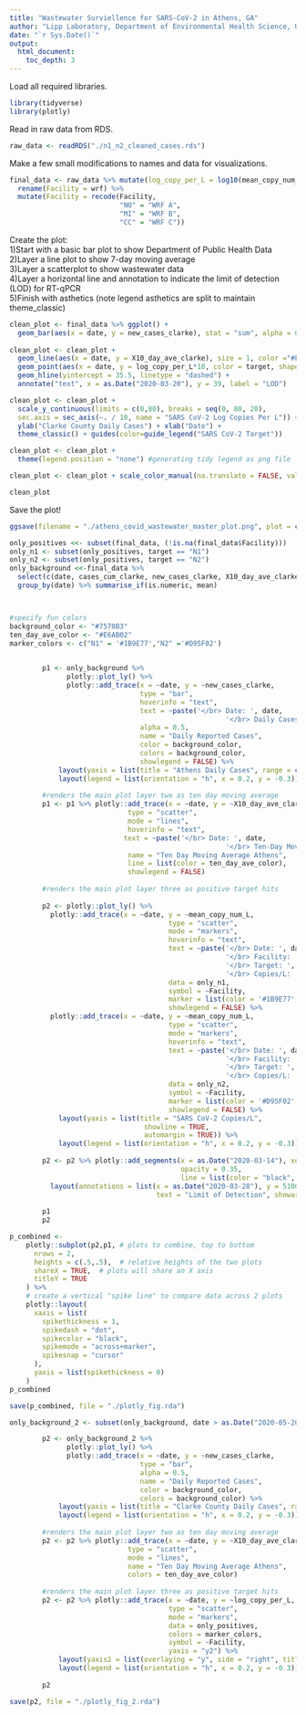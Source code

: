 ```yaml
---
title: "Wastewater Surviellence for SARS-CoV-2 in Athens, GA"
author: "Lipp Laboratory, Department of Environmental Health Science, University of Georgia"
date: "`r Sys.Date()`"
output: 
  html_document:
    toc_depth: 3
---
```


Load all required libraries.
```r
library(tidyverse)
library(plotly)
```

Read in raw data from RDS.
```r
raw_data <- readRDS("./n1_n2_cleaned_cases.rds")
```

Make a few small modifications to names and data for visualizations.
```r
final_data <- raw_data %>% mutate(log_copy_per_L = log10(mean_copy_num_L)) %>%
  rename(Facility = wrf) %>%
  mutate(Facility = recode(Facility, 
                           "NO" = "WRF A",
                           "MI" = "WRF B",
                           "CC" = "WRF C"))
```

Create the plot:  
1)Start with a basic bar plot to show Department of Public Health Data  
2)Layer a line plot to show 7-day moving average  
3)Layer a scatterplot to show wastewater data  
4)Layer a horizontal line and annotation to indicate the limit of detection (LOD) for RT-qPCR  
5)Finish with asthetics (note legend asthetics are split to maintain theme_classic)  
```r
clean_plot <- final_data %>% ggplot() + 
  geom_bar(aes(x = date, y = new_cases_clarke), stat = "sum", alpha = 0.35, fill = "#7570B3", show.legend = FALSE)
  
clean_plot <- clean_plot + 
  geom_line(aes(x = date, y = X10_day_ave_clarke), size = 1, color ="#E6AB02") +           
  geom_point(aes(x = date, y = log_copy_per_L*10, color = target, shape = Facility), size = 2.5) +
  geom_hline(yintercept = 35.5, linetype = "dashed") +
  annotate("text", x = as.Date("2020-03-20"), y = 39, label = "LOD")

clean_plot <- clean_plot + 
  scale_y_continuous(limits = c(0,80), breaks = seq(0, 80, 20), 
  sec.axis = sec_axis(~. / 10, name = "SARS CoV-2 Log Copies Per L")) +
  ylab("Clarke County Daily Cases") + xlab("Date") + 
  theme_classic() + guides(color=guide_legend("SARS CoV-2 Target")) 

clean_plot <- clean_plot + 
  theme(legend.position = "none") #generating tidy legend as png file

clean_plot <- clean_plot + scale_color_manual(na.translate = FALSE, values = c("#1B9E77", "#D95F02")) + scale_shape_manual(na.translate = FALSE, values = c(1:2))

clean_plot
```

Save the plot!
```r
ggsave(filename = "./athens_covid_wastewater_master_plot.png", plot = clean_plot)
```


```r
only_positives <<- subset(final_data, (!is.na(final_data$Facility)))
only_n1 <- subset(only_positives, target == "N1")
only_n2 <- subset(only_positives, target == "N2")
only_background <<-final_data %>% 
  select(c(date, cases_cum_clarke, new_cases_clarke, X10_day_ave_clarke, cases_per_100000_clarke)) %>%
  group_by(date) %>% summarise_if(is.numeric, mean)



#specify fun colors
background_color <- "#7570B3"
ten_day_ave_color <- "#E6AB02"
marker_colors <- c("N1" = '#1B9E77',"N2" ='#D95F02')
    
```



```r
        p1 <- only_background %>%
              plotly::plot_ly() %>%
              plotly::add_trace(x = ~date, y = ~new_cases_clarke, 
                                type = "bar", 
                                hoverinfo = "text",
                                text = ~paste('</br> Date: ', date,
                                                     '</br> Daily Cases: ', new_cases_clarke),
                                alpha = 0.5,
                                name = "Daily Reported Cases",
                                color = background_color,
                                colors = background_color,
                                showlegend = FALSE) %>%
            layout(yaxis = list(title = "Athens Daily Cases", range = c(0,80), showline=TRUE)) %>%
            layout(legend = list(orientation = "h", x = 0.2, y = -0.3))
        
        #renders the main plot layer two as ten day moving average
        p1 <- p1 %>% plotly::add_trace(x = ~date, y = ~X10_day_ave_clarke, 
                             type = "scatter",
                             mode = "lines",
                             hoverinfo = "text",
                            text = ~paste('</br> Date: ', date,
                                                     '</br> Ten-Day Moving Average: ', X10_day_ave_clarke),
                             name = "Ten Day Moving Average Athens",
                             line = list(color = ten_day_ave_color),
                             showlegend = FALSE)
        
        #renders the main plot layer three as positive target hits
        
        p2 <- plotly::plot_ly() %>%
          plotly::add_trace(x = ~date, y = ~mean_copy_num_L,
                                       type = "scatter",
                                       mode = "markers",
                                       hoverinfo = "text",
                                       text = ~paste('</br> Date: ', date,
                                                     '</br> Facility: ', Facility,
                                                     '</br> Target: ', target,
                                                     '</br> Copies/L: ', round(mean_copy_num_L, digits = 2)),
                                       data = only_n1,
                                       symbol = ~Facility,
                                       marker = list(color = '#1B9E77', size = 8, opacity = 0.65),
                                       showlegend = FALSE) %>%
          plotly::add_trace(x = ~date, y = ~mean_copy_num_L,
                                       type = "scatter",
                                       mode = "markers",
                                       hoverinfo = "text",
                                       text = ~paste('</br> Date: ', date,
                                                     '</br> Facility: ', Facility,
                                                     '</br> Target: ', target,
                                                     '</br> Copies/L: ', round(mean_copy_num_L, digits = 2)),
                                       data = only_n2,
                                       symbol = ~Facility,
                                       marker = list(color = '#D95F02', size = 8, opacity = 0.65),
                                       showlegend = FALSE) %>%
            layout(yaxis = list(title = "SARS CoV-2 Copies/L", 
                                 showline = TRUE,
                                 automargin = TRUE)) %>%
            layout(legend = list(orientation = "h", x = 0.2, y = -0.3))
        
        p2 <- p2 %>% plotly::add_segments(x = as.Date("2020-03-14"), xend = ~max(date + 10), y = 3571.4, yend = 3571.4,
                                          opacity = 0.35,
                                          line = list(color = "black", dash = "dash")) %>%
          layout(annotations = list(x = as.Date("2020-03-28"), y = 510000, xref = "x", yref = "y", 
                                    text = "Limit of Detection", showarrow = FALSE))
        
        p1
        p2
```

```r
p_combined <-
    plotly::subplot(p2,p1, # plots to combine, top to bottom
      nrows = 2,
      heights = c(.5,.5),  # relative heights of the two plots
      shareX = TRUE,  # plots will share an X axis
      titleY = TRUE
    ) %>%
    # create a vertical "spike line" to compare data across 2 plots
    plotly::layout(
      xaxis = list(
        spikethickness = 1,
        spikedash = "dot",
        spikecolor = "black",
        spikemode = "across+marker",
        spikesnap = "cursor"
      ),
      yaxis = list(spikethickness = 0)
    )
p_combined
```


```r
save(p_combined, file = "./plotly_fig.rda")
```




```r
only_background_2 <- subset(only_background, date > as.Date("2020-05-20"))
```


```r
        p2 <- only_background_2 %>%
              plotly::plot_ly() %>%
              plotly::add_trace(x = ~date, y = ~new_cases_clarke, 
                                type = "bar", 
                                alpha = 0.5,
                                name = "Daily Reported Cases",
                                color = background_color,
                                colors = background_color) %>%
            layout(yaxis = list(title = "Clarke County Daily Cases", range = c(0,80), showline=TRUE)) %>%
            layout(legend = list(orientation = "h", x = 0.2, y = -0.3))
        
        #renders the main plot layer two as ten day moving average
        p2 <- p2 %>% plotly::add_trace(x = ~date, y = ~X10_day_ave_clarke, 
                             type = "scatter",
                             mode = "lines",
                             name = "Ten Day Moving Average Athens",
                             colors = ten_day_ave_color)
        
        #renders the main plot layer three as positive target hits
        p2 <- p2 %>% plotly::add_trace(x = ~date, y = ~log_copy_per_L,
                                       type = "scatter",
                                       mode = "markers",
                                       data = only_positives,
                                       colors = marker_colors,
                                       symbol = ~Facility,
                                       yaxis = "y2") %>%
            layout(yaxis2 = list(overlaying = "y", side = "right", title = "SARS CoV-2 Log Copies Per L", range = c(0, 8), showline = TRUE)) %>%
            layout(legend = list(orientation = "h", x = 0.2, y = -0.3))
        
        p2
```

```r
save(p2, file = "./plotly_fig_2.rda")
```
